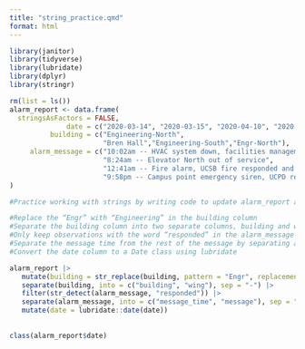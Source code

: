 ```yaml
---
title: "string_practice.qmd"
format: html
---
```

```r
library(janitor)
library(tidyverse)
library(lubridate)
library(dplyr)
library(stringr)
```

```r
rm(list = ls())
alarm_report <- data.frame(
  stringsAsFactors = FALSE,
              date = c("2020-03-14", "2020-03-15", "2020-04-10", "2020-04-18"),
          building = c("Engineering-North",
                       "Bren Hall","Engineering-South","Engr-North"),
     alarm_message = c("10:02am -- HVAC system down, facilities management alerted",
                       "8:24am -- Elevator North out of service",
                       "12:41am -- Fire alarm, UCSB fire responded and cleared",
                       "9:58pm -- Campus point emergency siren, UCPD responded")
)

#Practice working with strings by writing code to update alarm_report as follows (these can be separate, or all as part of a piped sequence):

#Replace the “Engr” with “Engineering” in the building column
#Separate the building column into two separate columns, building and wing, separated at the dash
#Only keep observations with the word “responded” in the alarm_message column
#Separate the message time from the rest of the message by separating at --
#Convert the date column to a Date class using lubridate

alarm_report |> 
   mutate(building = str_replace(building, pattern = "Engr", replacement = "Engineering")) |> 
   separate(building, into = c("building", "wing"), sep = "-") |> 
   filter(str_detect(alarm_message, "responded")) |> 
   separate(alarm_message, into = c("message_time", "message"), sep = "--") |> 
   mutate(date = lubridate::date(date))
    
    
class(alarm_report$date)
```

